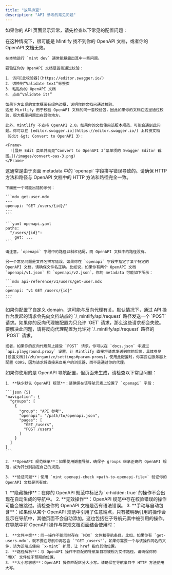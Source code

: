 ```yaml
---
title: "故障排查"
description: "API 参考的常见问题"
---
```


如果你的 API 页面显示异常，请先检查以下常见的配置问题：

<AccordionGroup>
  <Accordion title="我的所有 OpenAPI 页面都是完全空白的">
    在这种情况下，很可能是 Mintlify 找不到你的 OpenAPI 文档，或者你的 OpenAPI 文档无效。

    在本地运行 `mint dev` 通常能暴露出其中一些问题。

    要验证你的 OpenAPI 文档是否能通过校验：

    1. 访问[此校验器](https://editor.swagger.io/)
    2. 切换到“Validate text”标签页
    3. 粘贴你的 OpenAPI 文档
    4. 点击“Validate it!”

    如果下方出现的文本框带有绿色边框，说明你的文档已通过校验。
    这是 Mintlify 用于校验 OpenAPI 文档的同一套校验包，因此如果你的文档在这里通过校验，很大概率问题出在其他地方。

    此外，Mintlify 不支持 OpenAPI 2.0。如果你的文档使用该版本规范，可能会遇到此问题。你可以在 [editor.swagger.io](https://editor.swagger.io/) 上转换文档（Edit &gt; Convert to OpenAPI 3）：

    <Frame>
      ![展开 Edit 菜单并高亮“Convert to OpenAPI 3”菜单项的 Swagger Editor 截图。](/images/convert-oas-3.png)
    </Frame>
  </Accordion>

  <Accordion title="我的某个 OpenAPI 页面完全空白">
    这通常是由于页面 metadata 中的 `openapi` 字段拼写错误导致的。请确保
    HTTP 方法和路径与 OpenAPI 文档中的 HTTP 方法和路径完全一致。

    下面是一个可能出错的示例：

    ```mdx get-user.mdx
    ---
    openapi: "GET /users/{id}/"
    ---
    ```

    ```yaml openapi.yaml
    paths:
      "/users/{id}":
        get: ...
    ```

    请注意，`openapi` 字段中的路径以斜杠结尾，而 OpenAPI 文档中的路径没有。

    另一个常见问题是文件名拼写错误。如果你在 `openapi` 字段中指定了某个特定的 OpenAPI 文档，请确保文件名正确。比如说，如果你有两个 OpenAPI 文档 `openapi/v1.json` 和 `openapi/v2.json`，你的 metadata 可能如下所示：

    ```mdx api-reference/v1/users/get-user.mdx
    ---
    openapi: "v1 GET /users/{id}"
    ---
    ```
  </Accordion>

  <Accordion title="来自 API 操作台 的请求无法工作">
    如果你配置了自定义 domain，这可能与反向代理有关。默认情况下，通过 API 操作台发起的请求会先向文档站点的 `/_mintlify/api/request` 路径发送一个 `POST` 请求。如果你的反向代理被配置为只允许 `GET` 请求，那么这些请求都会失败。要解决此问题，请将反向代理配置为允许对 `/_mintlify/api/request` 路径的 `POST` 请求。

    或者，如果你的反向代理禁止接受 `POST` 请求，你可以在 `docs.json` 中通过 `api.playground.proxy` 设置，让 Mintlify 直接将请求发送到你的后端，具体参见[设置文档](/zh/organize/settings#param-proxy)。使用此配置时，你需要在服务器上配置 CORS，因为请求将直接来自用户的浏览器，而不是通过你的代理。
  </Accordion>

  <Accordion title="OpenAPI 导航条目未生成页面">
    如果你使用的是 OpenAPI 导航配置，但页面未生成，请检查以下常见问题：

    1. **缺少默认 OpenAPI 规范**：请确保在该导航元素上设置了 `openapi` 字段：

    ```json {5}
    "navigation": {
      "groups": [
        {
          "group": "API 参考",
          "openapi": "/path/to/openapi.json",
          "pages": [
            "GET /users",
            "POST /users"
          ]
        }
      ]
    }
    ```

    2. **OpenAPI 规范继承**：如果使用嵌套导航，确保子 groups 继承正确的 OpenAPI 规范，或为其分别指定自己的规范。

    3. **验证问题**：使用 `mint openapi-check <path-to-openapi-file>` 验证你的 OpenAPI 文档是否有效。
  </Accordion>

  <Accordion title="某些 OpenAPI 操作会出现在导航中，但其他则不会">
    1. **隐藏操作**：在你的 OpenAPI 规范中标记为 `x-hidden: true` 的操作不会出现在自动生成的导航中。
    2. **无效操作**：OpenAPI 规范中存在校验错误的操作可能会被跳过。请检查你的 OpenAPI 文档是否有语法错误。
    3. **手动与自动包含**：如果你从某个 OpenAPI 规范中引用了任意端点，只有被明确引用的操作会显示在导航中，其他页面不会自动添加。这也包括在子导航元素中被引用的操作。
  </Accordion>

  <Accordion title="混合导航（OpenAPI 与 MDX 页面）无法正常工作">
    在导航中将 OpenAPI 操作与常规文档页面结合使用时：

    1. **文件冲突**：同一操作不能同时存在 `MDX` 文件和导航条目。比如，如果你有 `get-users.mdx`，就不要在导航中再包含 `"GET /users"`。如果你需要一个与该操作同名的文件，请为该端点使用 `x-mint` 扩展，让 href 指向其他位置。
    2. **路径解析**：与 OpenAPI 操作不匹配的导航条目将被视为文件路径。请确保你的 `MDX` 文件位于预期的位置。
    3. **大小写敏感**：OpenAPI 操作匹配区分大小写。请确保在导航条目中 HTTP 方法使用大写。
  </Accordion>
</AccordionGroup>